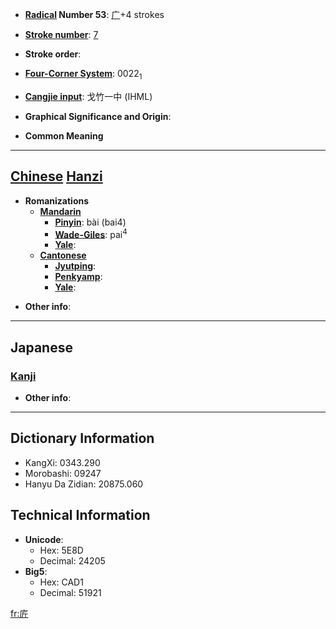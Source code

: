 * '''[[Wiktionary:Chinese radical index| Radical]] Number 53''': [[Wiktionary:Chinese radical index 广|广]]+4 strokes

* '''[[Wiktionary:Chinese total strokes index|Stroke number]]''': [[Wiktionary:Chinese total strokes index 7|7]]

* '''Stroke order''': 

* '''[[Wiktionary:Chinese four corner index|Four-Corner System]]''': 0022<sub>1</sub>

* '''[[Wiktionary:Chinese Cangjie index|Cangjie input]]''': 戈竹一中 (IHML)

* '''Graphical Significance and Origin''': 

* '''Common Meaning'''

----

== [[Chinese]] [[Hanzi]] ==

* '''Romanizations'''
** '''[[Mandarin]]'''
*** '''[[Pinyin]]''': bài (bai4)
*** '''[[Wade-Giles]]''': pai<sup>4</sup>
*** '''[[Yale]]''': 
** '''[[Cantonese]]'''
*** '''[[Jyutping]]''':
*** '''[[Penkyamp]]''': 
*** '''[[Yale]]''': 

* '''Other info''': 

----

==Japanese==
===[[Kanji]]===
{{kanji|on readings=[[はい]] (hai), [[へ]] (he)|kun readings=}}

* '''Other info''':  

----

== Dictionary Information ==

* KangXi: 0343.290
* Morobashi: 09247
* Hanyu Da Zidian: 20875.060

== Technical Information ==

* '''Unicode''':
** Hex: 5E8D
** Decimal: 24205
* '''Big5''':
** Hex: CAD1
** Decimal: 51921

[[fr:庍]]